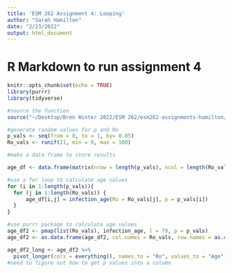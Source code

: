 ```yaml
---
title: 'ESM 262 Assignment 4: Looping'
author: "Sarah Hamilton"
date: "2/23/2022"
output: html_document
---
```


# R Markdown to run assignment 4

```r
knitr::opts_chunk$set(echo = TRUE)
library(purrr)
library(tidyverse)
```

```r
#source the function
source("~/Desktop/Bren Winter 2022/ESM 262/esm262-assignments-hamilton/R/infection_age.R")

#generate random values for p and Ro 
p_vals <- seq(from = 0, to = 1, by= 0.05)
Ro_vals <- runif(21, min = 0, max = 100)

#make a data frame to store results 

age_df <- data.frame(matrix(nrow = length(p_vals), ncol = length(Ro_vals)))

#use a for loop to calculate age values
for (i in 1:length(p_vals)){
  for (j in 1:length(Ro_vals)) {
      age_df[i,j] = infection_age(Ro = Ro_vals[j], p = p_vals[i])
  }
}

#use purrr package to calculate age values
age_df2 <- pmap(list(Ro_vals), infection_age, l = 79, p = p_vals)
age_df2 <- as.data.frame(age_df2, col.names = Ro_vals, row.names = as.character(p_vals))

age_df2_long <- age_df2 %>%
  pivot_longer(cols = everything(), names_to = "Ro", values_to = "Age")
#need to figure out how to get p values into a column 
```

